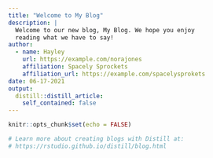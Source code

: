 ```yaml
---
title: "Welcome to My Blog"
description: |
  Welcome to our new blog, My Blog. We hope you enjoy 
  reading what we have to say!
author:
  - name: Hayley 
    url: https://example.com/norajones
    affiliation: Spacely Sprockets
    affiliation_url: https://example.com/spacelysprokets
date: 06-17-2021
output:
  distill::distill_article:
    self_contained: false
---
```


```r
knitr::opts_chunk$set(echo = FALSE)

# Learn more about creating blogs with Distill at:
# https://rstudio.github.io/distill/blog.html

```



